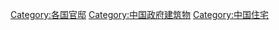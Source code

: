 [[Category:各国官邸|Category:各国官邸]]
[[Category:中国政府建筑物|Category:中国政府建筑物]]
[[Category:中国住宅|Category:中国住宅]]